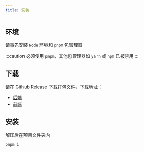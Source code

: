 ```yaml
---
title: 安装
---
```


## 环境

请事先安装 `Node` 环境和 `pnpm` 包管理器

:::caution
必须使用 `pnpm`，其他包管理器如 `yarn` 或 `npm` 已被禁用
:::

## 下载

请在 Github Release 下载打包文件，下载地址：

- [后端](https://github.com/MessagePigeon/server/releases)
- [前端](https://github.com/MessagePigeon/client-teacher/releases)

## 安装

解压后在项目文件夹内

```bash
pnpm i
```
